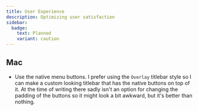 ```yaml
---
title: User Experience
description: Optimizing user satisfaction
sidebar:
  badge:
    text: Planned
    variant: caution
---
```



<SimonSays title="Check the lists">

</SimonSays>

## Mac

- Use the native menu buttons. I prefer using the `Overlay` titlebar style so I can make a custom looking titlebar that has the native buttons on top of it. At the time of writing there sadly isn't an option for changing the padding of the buttons so it might look a bit awkward, but it's better than nothing.
